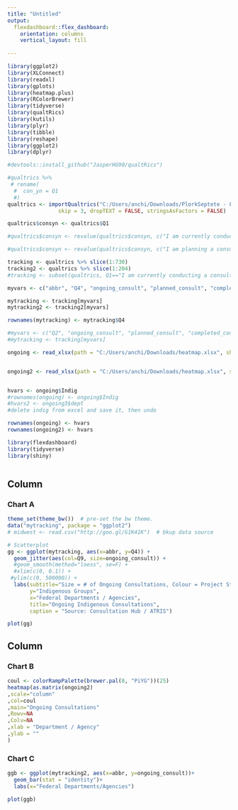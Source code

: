 ---
title: "Untitled"
output: 
  flexdashboard::flex_dashboard:
    orientation: columns
    vertical_layout: fill
    
---

```{r lib}
library(ggplot2)
library(XLConnect)
library(readxl)
library(gplots)
library(heatmap.plus)
library(RColorBrewer)
library(tidyverse)
library(qualtRics)
library(kutils)
library(plyr)
library(tibble)
library(reshape)
library(ggplot2)
library(dplyr)

#devtools::install_github("JasperHG90/qualtRics")
```

```{r clean qualtrics}
#qualtrics %>%
 # rename(
  #  con_yn = Q1
  #)
qualtrics <- importQualtrics("C:/Users/anchi/Downloads/PlorkSeptete - Fake Survey Data - for baseline proto.csv", namerow = 1, questionrow = 2, importidrow = 3,
                skip = 3, dropTEXT = FALSE, stringsAsFactors = FALSE)

qualtrics$consyn <- qualtrics$Q1

#qualtrics$consyn <- revalue(qualtrics$consyn, c("I am currently conducting a consultation."=1))

#qualtrics$consyn <- revalue(qualtrics$consyn, c("I am planning a consultation within the next six months."=0))

tracking <- qualtrics %>% slice(1:730)
tracking2 <- qualtrics %>% slice(1:204)
#tracking <- subset(qualtrics, Q1=="I am currently conducting a consultation.")

myvars <- c("abbr", "Q4", "ongoing_consult", "planned_consult", "completed_consult", "missed_consult", "Q9", "EndDate")

mytracking <- tracking[myvars]
mytracking2 <- tracking2[myvars]

rownames(mytracking) <- mytracking$Q4

#myvars <- c("Q2", "ongoing_consult", "planned_consult", "completed_consult", "missed_consult")
#mytracking <- tracking[myvars]

```

```{r}
ongoing <- read_xlsx(path = "C:/Users/anchi/Downloads/heatmap.xlsx", sheet = "ongoing", col_names = TRUE)


ongoing2 <- read_xlsx(path = "C:/Users/anchi/Downloads/heatmap.xlsx", sheet = "ongoing (2)", col_names = TRUE)


hvars <- ongoing$Indig
#rownames(ongoing) <- ongoing$Indig
#hvars2 <- ongoing3$dept
#delete indig from excel and save it, then undo

rownames(ongoing) <- hvars
rownames(ongoing2) <- hvars


```

```{r setup, include=FALSE}
library(flexdashboard)
library(tidyverse)
library(shiny)
```

```{r data}

```

Column {data-width=650}
-----------------------------------------------------------------------

### Chart A

```{r heatmap}
theme_set(theme_bw())  # pre-set the bw theme.
data("mytracking", package = "ggplot2")
# midwest <- read.csv("http://goo.gl/G1K41K")  # bkup data source

# Scatterplot
gg <- ggplot(mytracking, aes(x=abbr, y=Q4)) + 
  geom_jitter(aes(col=Q9, size=ongoing_consult)) + 
  #geom_smooth(method="loess", se=F) + 
  #xlim(c(0, 0.1)) + 
 #ylim(c(0, 500000)) + 
  labs(subtitle="Size = # of Ongoing Consultations, Colour = Project Status", 
       y="Indigenous Groups", 
       x="Federal Departments / Agencies", 
       title="Ongoing Indigenous Consultations", 
       caption = "Source: Consultation Hub / ATRIS")

plot(gg)

```

Column {data-width=350}
-----------------------------------------------------------------------

### Chart B

```{r}
coul <- colorRampPalette(brewer.pal(8, "PiYG"))(25)
heatmap(as.matrix(ongoing2)
,scale="column"
,col=coul
,main="Ongoing Consultations"
,Rowv=NA
,Colv=NA
,xlab = "Department / Agency"
,ylab = ""
)
```

### Chart C

```{r}
ggb <- ggplot(mytracking2, aes(x=abbr, y=ongoing_consult))+
  geom_bar(stat = "identity")+
  labs(x="Federal Departments/Agencies")

plot(ggb)
```

